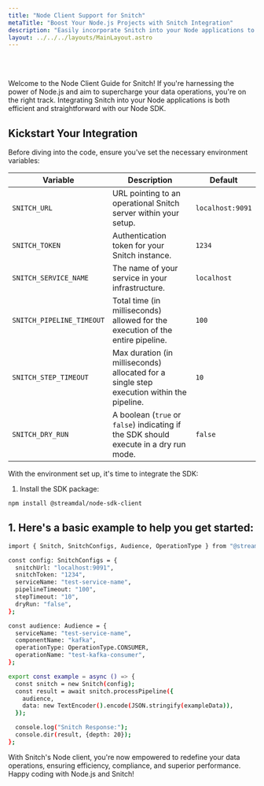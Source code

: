 ```yaml
---
title: "Node Client Support for Snitch"
metaTitle: "Boost Your Node.js Projects with Snitch Integration"
description: "Easily incorporate Snitch into your Node applications to enhance your data processing."
layout: ../../../layouts/MainLayout.astro
---
```


<br />
<br />

Welcome to the Node Client Guide for Snitch! If you're harnessing the power of Node.js and aim to supercharge your data operations, you're on the right track. Integrating Snitch into your Node applications is both efficient and straightforward with our Node SDK.

## Kickstart Your Integration

Before diving into the code, ensure you've set the necessary environment variables:

| Variable                 | Description                                                                                              | Default         |
|--------------------------|----------------------------------------------------------------------------------------------------------|-----------------|
| `SNITCH_URL`             | URL pointing to an operational Snitch server within your setup.                                          | `localhost:9091`|
| `SNITCH_TOKEN`           | Authentication token for your Snitch instance.                                                           | `1234`          |
| `SNITCH_SERVICE_NAME`    | The name of your service in your infrastructure.                                                         | `localhost`     |
| `SNITCH_PIPELINE_TIMEOUT`| Total time (in milliseconds) allowed for the execution of the entire pipeline.                           | `100`           |
| `SNITCH_STEP_TIMEOUT`    | Max duration (in milliseconds) allocated for a single step execution within the pipeline.                | `10`            |
| `SNITCH_DRY_RUN`         | A boolean (`true` or `false`) indicating if the SDK should execute in a dry run mode.                    | `false`         |

With the environment set up, it's time to integrate the SDK:

1. Install the SDK package:
```bash
npm install @streamdal/node-sdk-client
```

## 1. Here's a basic example to help you get started:

```bash
import { Snitch, SnitchConfigs, Audience, OperationType } from "@streamdal/snitch-node-client/snitch.js";

const config: SnitchConfigs = {
  snitchUrl: "localhost:9091",
  snitchToken: "1234",
  serviceName: "test-service-name",
  pipelineTimeout: "100",
  stepTimeout: "10",
  dryRun: "false",
};

const audience: Audience = {
  serviceName: "test-service-name",
  componentName: "kafka",
  operationType: OperationType.CONSUMER,
  operationName: "test-kafka-consumer",
};

export const example = async () => {
  const snitch = new Snitch(config);
  const result = await snitch.processPipeline({
    audience,
    data: new TextEncoder().encode(JSON.stringify(exampleData)),
  });

  console.log("Snitch Response:");
  console.dir(result, {depth: 20});
};
```
With Snitch's Node client, you're now empowered to redefine your data operations, ensuring efficiency, compliance, and superior performance. Happy coding with Node.js and Snitch!
